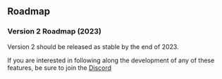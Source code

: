
<Head>
  <title>V1 Changelog and Roadmap - Material React Table Docs</title>
  <meta
    name="description"
    content="Material React Table V1 Changelog and Roadmap for future development"
  />
</Head>

## Roadmap

### Version 2 Roadmap (2023)

Version 2 should be released as stable by the end of 2023.

If you are interested in following along the development of any of these features, be sure to join the [Discord](https://discord.gg/5wqyRx6fnm)
